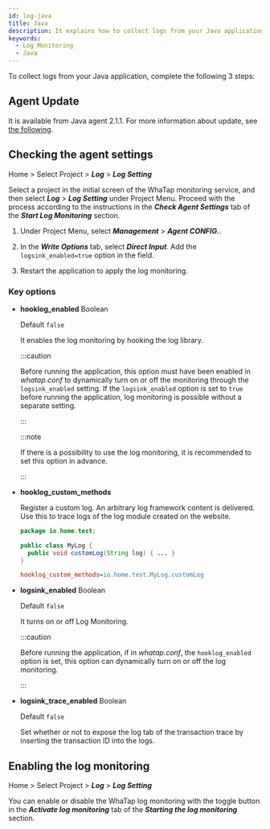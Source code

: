 ```yaml
---
id: log-java
title: Java
description: It explains how to collect logs from your Java application.
keywords:
  - Log Monitoring
  - Java
---
```


To collect logs from your Java application, complete the following 3 steps:

## Agent Update

It is available from Java agent 2.1.1. For more information about update, see [the following](../java/update-agent).

## Checking the agent settings

Home > Select Project > **_Log_** > **_Log Setting_**

Select a project in the initial screen of the WhaTap monitoring service, and then select **_Log_** > **_Log Setting_** under Project Menu. Proceed with the process according to the instructions in the **_Check Agent Settings_** tab of the **_Start Log Monitoring_** section.

1. Under Project Menu, select **_Management_** > **_Agent CONFIG._**.

2. In the **_Write Options_** tab, select **_Direct Input_**. Add the `logsink_enabled=true` option in the field. 

   <ImgLang img='log-agent-conf.png' desc='Agent log configuration'/>

3. Restart the application to apply the log monitoring.

### Key options

- **hooklog_enabled** <span class='type'>Boolean</span>

  Default `false`

  It enables the log monitoring by hooking the log library.  

  :::caution

  Before running the application, this option must have been enabled in _whatap.conf_ to dynamically turn on or off the monitoring through the `logsink_enabled` setting.
  If the `logsink_enabled` option is set to `true` before running the application, log monitoring is possible without a separate setting.

  :::

  :::note

  If there is a possibility to use the log monitoring, it is recommended to set this option in advance.

  :::

- **hooklog_custom_methods**

  Register a custom log. An arbitrary log framework content is delivered. Use this to trace logs of the log module created on the website.

  ```java title='Java'
  package io.home.test;

  public class MyLog {  
    public void customLog(String log) { ... }
  }
  ```

  ```ini title='whatap.conf'
  hooklog_custom_methods=io.home.test.MyLog.customLog
  ```

- **logsink_enabled** <span class='type'>Boolean</span>

  Default `false`

  It turns on or off Log Monitoring.

  :::caution

  Before running the application, if in _whatap.conf_, the `hooklog_enabled` option is set, this option can dynamically turn on or off the log monitoring.

  :::

- **logsink_trace_enabled** <span class='type'>Boolean</span>

  Default `false`

  Set whether or not to expose the log tab of the transaction trace by inserting the transaction ID into the logs.  

## Enabling the log monitoring

Home > Select Project > **_Log_** > **_Log Setting_**

You can enable or disable the WhaTap log monitoring with the toggle button in the **_Activate log monitoring_** tab of the **_Starting the log monitoring_** section.


<Logjavastart />


<Logactivenote />
